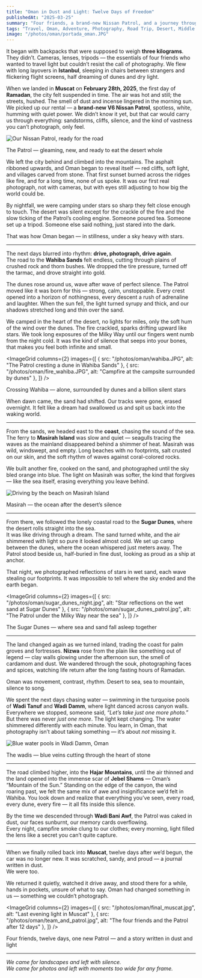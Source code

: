 ```yaml
---
title: "Oman in Dust and Light: Twelve Days of Freedom"
publishedAt: "2025-03-25"
summary: "Four friends, a brand-new Nissan Patrol, and a journey through the heart of Oman — across deserts, islands, wadis, and mountains, in search of light, silence, and stories written in sand."
tags: "Travel, Oman, Adventure, Photography, Road Trip, Desert, Middle East"
image: "/photos/oman/portada_oman.JPG"
---
```


It began with backpacks that were supposed to weigh **three kilograms**.  
They didn’t. Cameras, lenses, tripods — the essentials of four friends who wanted to travel light but couldn’t resist the call of photography. We flew with long layovers in **Istanbul**, sleeping in chairs between strangers and flickering flight screens, half dreaming of dunes and dry light.

When we landed in **Muscat** on **February 28th, 2025**, the first day of **Ramadan**, the city felt suspended in time. The air was hot and still; the streets, hushed. The smell of dust and incense lingered in the morning sun. We picked up our rental — a **brand-new V6 Nissan Patrol**, spotless, white, humming with quiet power. We didn’t know it yet, but that car would carry us through everything: sandstorms, cliffs, silence, and the kind of vastness you can’t photograph, only feel.

<Image
  src="/photos/oman/patrol.jpg"
  alt="Our Nissan Patrol, ready for the road"
  width={800}
  height={600}
/>

<Caption>
  The Patrol — gleaming, new, and ready to eat the desert whole
</Caption>

We left the city behind and climbed into the mountains. The asphalt ribboned upwards, and Oman began to reveal itself — red cliffs, soft light, and villages carved from stone. That first sunset burned across the ridges like fire, and for a long time, none of us spoke. It was our first real photograph, not with cameras, but with eyes still adjusting to how big the world could be.

By nightfall, we were camping under stars so sharp they felt close enough to touch. The desert was silent except for the crackle of the fire and the slow ticking of the Patrol’s cooling engine. Someone poured tea. Someone set up a tripod. Someone else said nothing, just stared into the dark.  

That was how Oman began — in stillness, under a sky heavy with stars.

---

The next days blurred into rhythm: **drive, photograph, drive again**.  
The road to the **Wahiba Sands** felt endless, cutting through plains of crushed rock and thorn bushes. We dropped the tire pressure, turned off the tarmac, and drove straight into gold.

The dunes rose around us, wave after wave of perfect silence. The Patrol moved like it was born for this — strong, calm, unstoppable. Every crest opened into a horizon of nothingness, every descent a rush of adrenaline and laughter. When the sun fell, the light turned syrupy and thick, and our shadows stretched long and thin over the sand.

We camped in the heart of the desert, no lights for miles, only the soft hum of the wind over the dunes. The fire crackled, sparks drifting upward like stars. We took long exposures of the Milky Way until our fingers went numb from the night cold. It was the kind of silence that seeps into your bones, that makes you feel both infinite and small.

<ImageGrid
  columns={2}
  images={[
    { src: "/photos/oman/wahiba.JPG", alt: "The Patrol cresting a dune in Wahiba Sands" },
    { src: "/photos/oman/fire_wahiba.JPG", alt: "Campfire at the campsite surrounded by dunes" },
  ]}
/>

<Caption>
  Crossing Wahiba — alone, surrounded by dunes and a billion silent stars
</Caption>

When dawn came, the sand had shifted. Our tracks were gone, erased overnight. It felt like a dream had swallowed us and spit us back into the waking world.

---

From the sands, we headed east to the **coast**, chasing the sound of the sea. The ferry to **Masirah Island** was slow and quiet — seagulls tracing the waves as the mainland disappeared behind a shimmer of heat. Masirah was wild, windswept, and empty. Long beaches with no footprints, salt crusted on our skin, and the soft rhythm of waves against coral-colored rocks.  

We built another fire, cooked on the sand, and photographed until the sky bled orange into blue. The light on Masirah was softer, the kind that forgives — like the sea itself, erasing everything you leave behind.

<Image
  src="/photos/oman/masirah.JPG"
  alt="Driving by the beach on Masirah Island"
  width={800}
  height={600}
/>

<Caption>
  Masirah — the ocean after the desert’s silence
</Caption>

---

From there, we followed the lonely coastal road to the **Sugar Dunes**, where the desert rolls straight into the sea.  
It was like driving through a dream. The sand turned white, and the air shimmered with light so pure it looked almost cold. We set up camp between the dunes, where the ocean whispered just meters away. The Patrol stood beside us, half-buried in fine dust, looking as proud as a ship at anchor.

That night, we photographed reflections of stars in wet sand, each wave stealing our footprints. It was impossible to tell where the sky ended and the earth began.

<ImageGrid
  columns={2}
  images={[
    { src: "/photos/oman/sugar_dunes_night.jpg", alt: "Star reflections on the wet sand at Sugar Dunes" },
    { src: "/photos/oman/sugar_dunes_patrol.jpg", alt: "The Patrol under the Milky Way near the sea" },
  ]}
/>

<Caption>
  The Sugar Dunes — where sea and sand fall asleep together
</Caption>

---

The land changed again as we turned inland, trading the coast for palm groves and fortresses. **Nizwa** rose from the plain like something out of legend — clay walls glowing under the afternoon sun, the smell of cardamom and dust. We wandered through the souk, photographing faces and spices, watching life return after the long fasting hours of Ramadan.  

Oman was movement, contrast, rhythm. Desert to sea, sea to mountain, silence to song.

We spent the next days chasing water — swimming in the turquoise pools of **Wadi Tanuf** and **Wadi Damm**, where light danced across canyon walls.  
Everywhere we stopped, someone said, *“Let’s take just one more photo.”* But there was never *just one more*. The light kept changing. The water shimmered differently with each minute. You learn, in Oman, that photography isn’t about taking something — it’s about *not* missing it.

<Image
  src="/photos/oman/wadi_damm_blue.jpg"
  alt="Blue water pools in Wadi Damm, Oman"
  width={800}
  height={600}
/>

<Caption>
  The wadis — blue veins cutting through the heart of stone
</Caption>

---

The road climbed higher, into the **Hajar Mountains**, until the air thinned and the land opened into the immense scar of **Jebel Shams** — Oman’s “Mountain of the Sun.” Standing on the edge of the canyon, the wind roaring past, we felt the same mix of awe and insignificance we’d felt in Wahiba. You look down and realize that everything you’ve seen, every road, every dune, every fire — it all fits inside this silence.

By the time we descended through **Wadi Bani Awf**, the Patrol was caked in dust, our faces sunburnt, our memory cards overflowing.  
Every night, campfire smoke clung to our clothes; every morning, light filled the lens like a secret you can’t quite capture.

---

When we finally rolled back into **Muscat**, twelve days after we’d begun, the car was no longer new. It was scratched, sandy, and proud — a journal written in dust.  
We were too.  

We returned it quietly, watched it drive away, and stood there for a while, hands in pockets, unsure of what to say. Oman had changed something in us — something we couldn’t photograph.

<ImageGrid
  columns={2}
  images={[
    { src: "/photos/oman/final_muscat.jpg", alt: "Last evening light in Muscat" },
    { src: "/photos/oman/team_and_patrol.jpg", alt: "The four friends and the Patrol after 12 days" },
  ]}
/>

<Caption>
  Four friends, twelve days, one new Patrol — and a story written in dust and light
</Caption>

---

*We came for landscapes and left with silence.  
We came for photos and left with moments too wide for any frame.*  